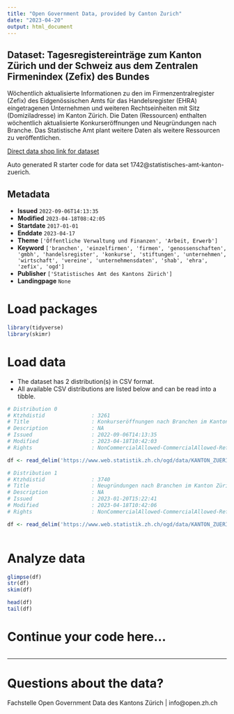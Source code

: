 ```yaml
---
title: "Open Government Data, provided by Canton Zurich"
date: "2023-04-20"
output: html_document
---
```


## Dataset: Tagesregistereinträge zum Kanton Zürich und der Schweiz aus dem Zentralen Firmenindex (Zefix) des Bundes

Wöchentlich aktualisierte Informationen zu den im Firmenzentralregister (Zefix) des Eidgenössischen Amts für das Handelsregister (EHRA) eingetragenen Unternehmen und weiteren Rechtseinheiten mit Sitz (Domiziladresse) im Kanton Zürich. Die Daten (Ressourcen) enthalten wöchentlich aktualisierte Konkurseröffnungen und Neugründungen nach Branche. Das Statistische Amt plant weitere Daten als weitere Ressourcen zu veröffentlichen.

[Direct data shop link for dataset](https://www.zh.ch/de/politik-staat/opendata.zhweb-noredirect.zhweb-cache.html#/datasets/1742@statistisches-amt-kanton-zuerich)

Auto generated R starter code for data set 1742@statistisches-amt-kanton-zuerich.

## Metadata

- **Issued** `2022-09-06T14:13:35`
- **Modified** `2023-04-18T08:42:05`
- **Startdate** `2017-01-01`
- **Enddate** `2023-04-17`
- **Theme** `['Öffentliche Verwaltung und Finanzen', 'Arbeit, Erwerb']`
- **Keyword** `['branchen', 'einzelfirmen', 'firmen', 'genossenschaften', 'gmbh', 'handelsregister', 'konkurse', 'stiftungen', 'unternehmen', 'wirtschaft', 'vereine', 'unternehmensdaten', 'shab', 'ehra', 'zefix', 'ogd']`
- **Publisher** `['Statistisches Amt des Kantons Zürich']`
- **Landingpage** `None`


# Load packages

```r

library(tidyverse)
library(skimr)

```

# Load data

-   The dataset has 2 distribution(s) in CSV format.
-   All available CSV distributions are listed below and can be read into a tibble.

```r

# Distribution 0
# Ktzhdistid               : 3261
# Title                    : Konkurseröffnungen nach Branchen im Kanton Zürich und der Schweiz insgesamt, wöchentlich aktualisiert
# Description              : NA
# Issued                   : 2022-09-06T14:13:35
# Modified                 : 2023-04-18T10:42:03
# Rights                   : NonCommercialAllowed-CommercialAllowed-ReferenceRequired

df <- read_delim('https://www.web.statistik.zh.ch/ogd/data/KANTON_ZUERICH_ZEFIX_Konkurse.csv')

# Distribution 1
# Ktzhdistid               : 3740
# Title                    : Neugründungen nach Branchen im Kanton Zürich und der Schweiz insgesamt, wöchentlich aktualisiert
# Description              : NA
# Issued                   : 2023-01-20T15:22:41
# Modified                 : 2023-04-18T10:42:06
# Rights                   : NonCommercialAllowed-CommercialAllowed-ReferenceRequired

df <- read_delim('https://www.web.statistik.zh.ch/ogd/data/KANTON_ZUERICH_ZEFIX_Neugruendungen.csv')



```

# Analyze data

```r

glimpse(df)
str(df)
skim(df)

head(df)
tail(df)

```

# Continue your code here...

```r

```

------------------------------------------------------------------------

# Questions about the data?

Fachstelle Open Government Data des Kantons Zürich | info@open.zh.ch
